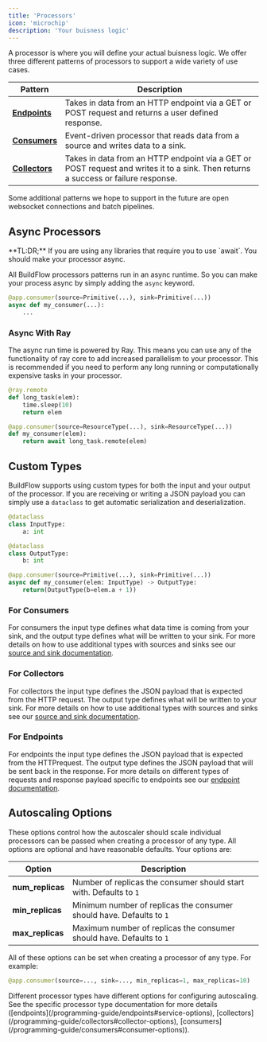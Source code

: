 ```yaml
---
title: 'Processors'
icon: 'microchip'
description: 'Your buisness logic'
---
```


A processor is where you will define your actual buisness logic. We offer three different patterns of processors to support a wide variety of use cases.

| Pattern                    | Description                           |
| ------------------------------------ | ------------------------------------- |
| **[Endpoints](./endpoints)**         | Takes in data from an HTTP endpoint via a GET or POST request and returns a user defined response.|
| **[Consumers](./consumers)**         | Event-driven processor that reads data from a source and writes data to a sink. |
| **[Collectors](./collectors)**       | Takes in data from an HTTP endpoint via a GET or POST request and writes it to a sink. Then returns a success or failure response. |

Some additional patterns we hope to support in the future are open websocket connections and batch pipelines.

## Async Processors

<Tip>
    **TL:DR;** If you are using any libraries that require you to use `await`. You should make your processor async.
</Tip>

All BuildFlow processors patterns run in an async runtime. So you can make your process async by simply adding the `async` keyword.


```python
@app.consumer(source=Primitive(...), sink=Primitive(...))
async def my_consumer(...):
    ...
```

### Async With Ray

The async run time is powered by Ray. This means you can use any of the functionality of ray core to add increased parallelism to your processor. This is recommended if you need to perform any long running or computationally expensive tasks in your processor.

```python
@ray.remote
def long_task(elem):
    time.sleep(10)
    return elem

@app.consumer(source=ResourceType(...), sink=ResourceType(...))
def my_consumer(elem):
    return await long_task.remote(elem)
```

## Custom Types

BuildFlow supports using custom types for both the input and your output of the processor. If you are receiving or writing a JSON payload you can simply use a `dataclass` to get automatic serialization and deserialization.

```python
@dataclass
class InputType:
    a: int

@dataclass
class OutputType:
    b: int

@app.consumer(source=Primitive(...), sink=Primitive(...))
async def my_consumer(elem: InputType) -> OutputType:
    return(OutputType(b=elem.a + 1))
```

### For Consumers

For consumers the input type defines what data time is coming from your sink, and the output type defines what will be written to your sink.
For more details on how to use additional types with sources and sinks see our [source and sink documentation](/programming-guide/source-sink-types).

### For Collectors

For collectors the input type defines the JSON payload that is expected from the HTTP request. The output type defines what will be written to your sink.
For more details on how to use additional types with sources and sinks see our [source and sink documentation](/programming-guide/source-sink-types).

### For Endpoints

For endpoints the input type defines the JSON payload that is expected from the HTTPrequest. The output type defines the JSON payload that will be sent back in the response.
For more details on different types of requests and response payload specific to endpoints see our [endpoint documentation](/programming-guide/endpoints#request-and-response-type).



## Autoscaling Options

These options control how the autoscaler should scale individual processors can be passed when creating a processor of any type. All options are optional and have reasonable defaults. Your options are:

| Option                                        | Description                           |
| --------------------------------------------- | ------------------------------------- |
| **num_replicas**                              | Number of replicas the consumer should start with. Defaults to `1`|
| **min_replicas**                              | Minimum number of replicas the consumer should have. Defaults to `1` |
| **max_replicas**                              | Maximum number of replicas the consumer should have. Defaults to `1` |


All of these options can be set when creating a processor of any type. For example:

```python
@app.consumer(source=..., sink=..., min_replicas=1, max_replicas=10)
```

<Note>
    Different processor types have different options for configuring autoscaling. See the specific processor type documentation for more details ([endpoints](/programming-guide/endpoints#service-options), [collectors](/programming-guide/collectors#collector-options), [consumers](/programming-guide/consumers#consumer-options)).
</Note>